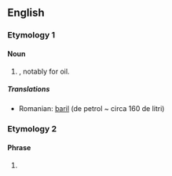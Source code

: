 {{also|BBL}}
==English==

===Etymology 1===
{{rfe|lang=en}}

====Noun====
{{en-noun}}

# {{abbreviation of|barrel|nodot=1|lang=en}}, notably for oil.

=====Translations=====
{{trans-top|abbreviation for "barrels"}}
* Romanian: [[baril]] (de petrol ~ circa 160 de litri)
{{trans-mid}}
{{trans-bottom}}

===Etymology 2===

====Phrase====
{{head|en|phrase}}

# {{lb|en|Internet}} {{alternative form of|BBL|lang=en}} {{initialism of|be back later|lang=en}}